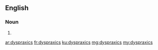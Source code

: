 ==English==

===Noun===
{{head|en}}

# {{plural of|dyspraxic}}

[[ar:dyspraxics]]
[[fr:dyspraxics]]
[[ku:dyspraxics]]
[[mg:dyspraxics]]
[[my:dyspraxics]]